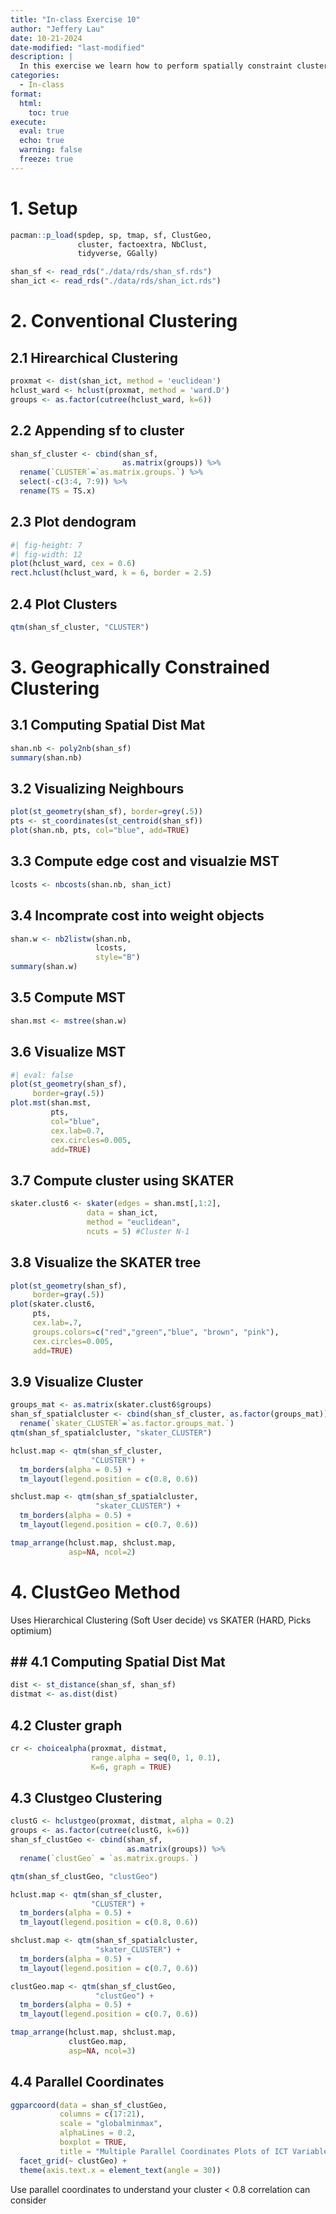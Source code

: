 ```yaml
---
title: "In-class Exercise 10"
author: "Jeffery Lau"
date: 10-21-2024
date-modified: "last-modified"
description: |
  In this exercise we learn how to perform spatially constraint clustering
categories:
  - In-class
format:
  html:
    toc: true
execute: 
  eval: true
  echo: true
  warning: false
  freeze: true
---
```


# 1. Setup

```r
pacman::p_load(spdep, sp, tmap, sf, ClustGeo, 
               cluster, factoextra, NbClust,
               tidyverse, GGally)
```

```r
shan_sf <- read_rds("./data/rds/shan_sf.rds")
shan_ict <- read_rds("./data/rds/shan_ict.rds")
```

# 2. Conventional Clustering

## 2.1 Hirearchical Clustering

```r
proxmat <- dist(shan_ict, method = 'euclidean')
hclust_ward <- hclust(proxmat, method = 'ward.D')
groups <- as.factor(cutree(hclust_ward, k=6))
```

## 2.2 Appending sf to cluster

```r
shan_sf_cluster <- cbind(shan_sf, 
                         as.matrix(groups)) %>%
  rename(`CLUSTER`=`as.matrix.groups.`) %>%
  select(-c(3:4, 7:9)) %>%
  rename(TS = TS.x)
```

## 2.3 Plot dendogram

```r
#| fig-height: 7
#| fig-width: 12
plot(hclust_ward, cex = 0.6)
rect.hclust(hclust_ward, k = 6, border = 2.5)
```

## 2.4 Plot Clusters

```r
qtm(shan_sf_cluster, "CLUSTER")
```

# 3. Geographically Constrained Clustering

## 3.1 Computing Spatial Dist Mat

```r
shan.nb <- poly2nb(shan_sf)
summary(shan.nb)
```

## 3.2 Visualizing Neighbours

```r
plot(st_geometry(shan_sf), border=grey(.5))
pts <- st_coordinates(st_centroid(shan_sf))
plot(shan.nb, pts, col="blue", add=TRUE)
```

## 3.3 Compute edge cost and visualzie MST

```r
lcosts <- nbcosts(shan.nb, shan_ict)
```

## 3.4 Incomprate cost into weight objects

```r
shan.w <- nb2listw(shan.nb, 
                   lcosts, 
                   style="B")
summary(shan.w)
```

## 3.5 Compute MST

```r
shan.mst <- mstree(shan.w)
```

## 3.6 Visualize MST

```r
#| eval: false
plot(st_geometry(shan_sf), 
     border=gray(.5))
plot.mst(shan.mst, 
         pts, 
         col="blue", 
         cex.lab=0.7, 
         cex.circles=0.005, 
         add=TRUE)
```

## 3.7 Compute cluster using SKATER

```r
skater.clust6 <- skater(edges = shan.mst[,1:2], 
                 data = shan_ict, 
                 method = "euclidean", 
                 ncuts = 5) #Cluster N-1
```

## 3.8 Visualize the SKATER tree

```r
plot(st_geometry(shan_sf), 
     border=gray(.5))
plot(skater.clust6, 
     pts, 
     cex.lab=.7,
     groups.colors=c("red","green","blue", "brown", "pink"),
     cex.circles=0.005, 
     add=TRUE)
```

## 3.9 Visualize Cluster

```r
groups_mat <- as.matrix(skater.clust6$groups)
shan_sf_spatialcluster <- cbind(shan_sf_cluster, as.factor(groups_mat)) %>%
  rename(`skater_CLUSTER`=`as.factor.groups_mat.`)
qtm(shan_sf_spatialcluster, "skater_CLUSTER")
```

```r
hclust.map <- qtm(shan_sf_cluster,
                  "CLUSTER") + 
  tm_borders(alpha = 0.5) +
  tm_layout(legend.position = c(0.8, 0.6))

shclust.map <- qtm(shan_sf_spatialcluster,
                   "skater_CLUSTER") + 
  tm_borders(alpha = 0.5) +
  tm_layout(legend.position = c(0.7, 0.6))

tmap_arrange(hclust.map, shclust.map,
             asp=NA, ncol=2)
```

# 4. ClustGeo Method

Uses Hierarchical Clustering (Soft User decide) vs SKATER (HARD, Picks optimium)

## \## 4.1 Computing Spatial Dist Mat

```r
dist <- st_distance(shan_sf, shan_sf)
distmat <- as.dist(dist)
```

## 4.2 Cluster graph

```r
cr <- choicealpha(proxmat, distmat, 
                  range.alpha = seq(0, 1, 0.1), 
                  K=6, graph = TRUE)
```

## 4.3 Clustgeo Clustering

```r
clustG <- hclustgeo(proxmat, distmat, alpha = 0.2)
groups <- as.factor(cutree(clustG, k=6))
shan_sf_clustGeo <- cbind(shan_sf, 
                          as.matrix(groups)) %>%
  rename(`clustGeo` = `as.matrix.groups.`)
```

```r
qtm(shan_sf_clustGeo, "clustGeo")
```

```r
hclust.map <- qtm(shan_sf_cluster,
                  "CLUSTER") + 
  tm_borders(alpha = 0.5) +
  tm_layout(legend.position = c(0.8, 0.6))

shclust.map <- qtm(shan_sf_spatialcluster,
                   "skater_CLUSTER") + 
  tm_borders(alpha = 0.5) +
  tm_layout(legend.position = c(0.7, 0.6))

clustGeo.map <- qtm(shan_sf_clustGeo,
                   "clustGeo") + 
  tm_borders(alpha = 0.5) +
  tm_layout(legend.position = c(0.7, 0.6))

tmap_arrange(hclust.map, shclust.map, 
             clustGeo.map,
             asp=NA, ncol=3)
```

## 4.4 Parallel Coordinates

```r
ggparcoord(data = shan_sf_clustGeo, 
           columns = c(17:21), 
           scale = "globalminmax",
           alphaLines = 0.2,
           boxplot = TRUE, 
           title = "Multiple Parallel Coordinates Plots of ICT Variables by Cluster") +
  facet_grid(~ clustGeo) + 
  theme(axis.text.x = element_text(angle = 30))
```

Use parallel coordinates to understand your cluster \< 0.8 correlation can consider
